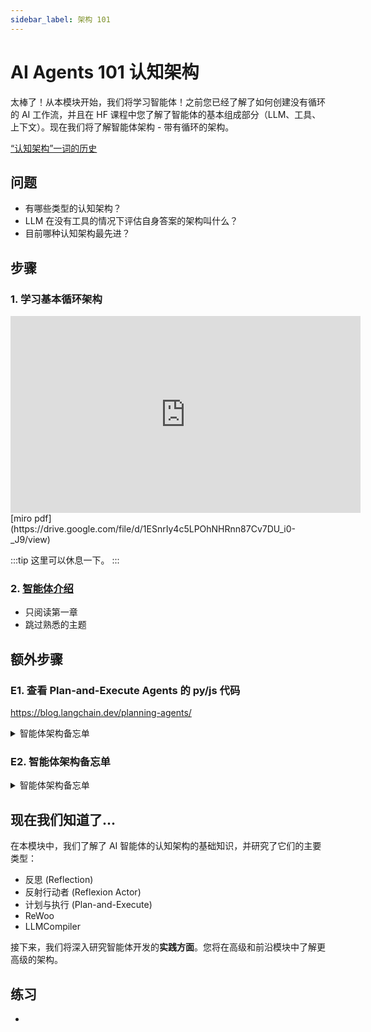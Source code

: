 ```yaml
---
sidebar_label: 架构 101
---
```


# AI Agents 101 认知架构

太棒了！从本模块开始，我们将学习智能体！之前您已经了解了如何创建没有循环的 AI 工作流，并且在 HF 课程中您了解了智能体的基本组成部分（LLM、工具、上下文）。现在我们将了解智能体架构 - 带有循环的架构。

[“认知架构”一词的历史](https://blog.langchain.dev/what-is-a-cognitive-architecture/)

## 问题

- 有哪些类型的认知架构？
- LLM 在没有工具的情况下评估自身答案的架构叫什么？
- 目前哪种认知架构最先进？

## 步骤

### 1. 学习基本循环架构

<iframe width="560" height="315" src="https://www.youtube.com/embed/ZJlfF1ESXVw?si=4cXLWZRlV8rW7Itl" title="YouTube video player" frameborder="0" allow="accelerometer; autoplay; clipboard-write; encrypted-media; gyroscope; picture-in-picture; web-share" referrerpolicy="strict-origin-when-cross-origin" allowfullscreen></iframe>
[miro pdf](https://drive.google.com/file/d/1ESnrIy4c5LPOhNHRnn87Cv7DU_i0-_J9/view)

:::tip
这里可以休息一下。
:::

### 2. [智能体介绍](https://www.getzep.com/ai-agents/introduction-to-ai-agents)

- 只阅读第一章
- 跳过熟悉的主题

## 额外步骤

### E1. 查看 Plan-and-Execute Agents 的 py/js 代码

https://blog.langchain.dev/planning-agents/

<details>
<summary>
智能体架构备忘单
</summary>

![alt text](assets/arhcitectures-orax.jpeg)

</details>

### E2. 智能体架构备忘单

<details>
<summary>
智能体架构备忘单
</summary>

![alt text](assets/arhcitectures-orax.jpeg)

</details>

## 现在我们知道了...

在本模块中，我们了解了 AI 智能体的认知架构的基础知识，并研究了它们的主要类型：
- 反思 (Reflection)
- 反射行动者 (Reflexion Actor)
- 计划与执行 (Plan-and-Execute)
- ReWoo
- LLMCompiler

接下来，我们将深入研究智能体开发的**实践方面**。您将在高级和前沿模块中了解更高级的架构。

## 练习

-
